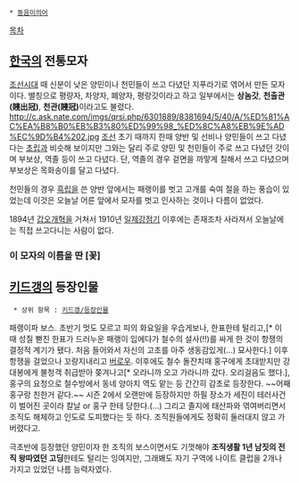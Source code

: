  * [[동음이의어]]
[[목차]]
== [[한국]]의 전통모자 ==
[[조선]]시대 때 신분이 낮은 양민이나 천민들이 쓰고 다녔던 지푸라기로 엮어서 만든 모자이다. 별칭으로 평량자, 차양자, 폐양자, 평랑갓이라고 하고 일부에서는 '''상놈갓''', '''천출관(賤出冠)''', '''천관(賤冠)'''이라고도 불렸다. 
http://c.ask.nate.com/imgs/qrsi.php/6301889/8381694/5/40/A/%ED%81%AC%EA%B8%B0%EB%B3%80%ED%99%98_%ED%8C%A8%EB%9E%AD%EC%9D%B4%202.jpg
[[조선]] 초기 때까지 한때 양반 및 선비나 양민들이 쓰고 다녔다는 [[초립]]과 비슷해 보이지만 그와는 달리 주로 양민 및 천민들이 주로 쓰고 다녔던 갓이며 부보상, 역졸 등이 쓰고 다녔다. 단, 역졸의 경우 겉면을 까맣게 칠해서 쓰고 다녔으며 부보상은 목화송이를 달고 다녔다. 

천민들의 경우 [[흑립]]을 쓴 양반 앞에서는 패랭이를 벗고 고개를 숙여 절을 하는 풍습이 있었는데 이것은 오늘날 어른 앞에서 모자를 벗고 인사하는 것이나 다름이 없었다. 

1894년 [[갑오개혁]]을 거쳐서 1910년 [[일제강점기]] 이후에는 존재조차 사라져서 오늘날에는 직접 쓰고다니는 사람이 없다. 
=== 이 모자의 이름을 딴 [꽃] ===
== [[키드갱]]의 등장인물 ==
  * 상위 항목 : [[키드갱/등장인물]]
패랭이파 보스. 초반기 멋도 모르고 피의 화요일을 우습게보나, 한표한테 털리고,[* 이 때 성질 뻗친 한표가 드러누운 패랭이 입에다가 철수의 설사(!!)를 싸게 한 것이 항쟁의 결정적 계기가 됐다. 처음 들어와서 자신의 고초를 아주 생동감있게(...) 묘사한다.] 이후 항쟁을 걸었으나 꼬랑지내리고 [[버로우]]. 이후에도 철수 돌잔치때 홍구에게 초대받지만 강대봉에게 불청객 취급받아 쫒겨나고[* 오라니까 오고 가라니까 갔다. 오리걸음도 했다.], 홍구의 요청으로 철수방에서 동네 양아치 역도 맡는 등 간간히 감초로 등장한다. ~~어째 홍구랑 친한거 같다.~~ 시즌 2에서 오랜만에 등장하지만 하필 장소가 세진이 테러사건이 벌어진 곳이라 칼날 or 홍구 한테 당한다.(...) 그리고 졸지에 태산파와 엮여버리면서 조직도 해체하고 인도로 도피했다는 듯 하다. 조직원들에게도 정확히 둘러대지 않고 가버렸다고.

극초반에 등장했던 양민이자 한 조직의 보스이면서도 기껏해야 '''조직생활 1년 남짓의 전직 왕따였던 고딩'''한테도 털리는 잉여지만, 그래봬도 자기 구역에 나이트 클럽을 2개나 가지고 있었던 나름 능력자였다.
